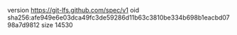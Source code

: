 version https://git-lfs.github.com/spec/v1
oid sha256:afe949e6e03dca49fc3de59286d11b63c3810be334b698b1eacbd0798a7d9812
size 14530
